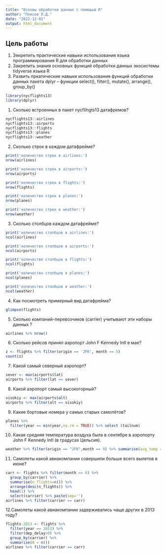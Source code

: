 ---
title: "Основы обработки данных с помощью R"
author: "Плисов Л.Д."
date: "2022-12-01"
output: html_document
---

## Цель работы
1. Зекрепить практические навыки использования языка программирования R для обработки данных
2. Закрепить знания основных функций обработки данных экосистемы tidyverse языка R
3. Развить пркатические навыки использования функций обработки данных пакета dplyr – функции select(), filter(), mutate(), arrange(), group_by()


```{r}
library(nycflights13)
library(dplyr)
```



1. Сколько встроенных в пакет nycflihgts13 датафремов?
```{r}
nycflights13::airlines
nycflights13::airports
nycflights13::flights
nycflights13::planes
nycflights13::weather
```

2. Сколько строк в каждом датафрейме?
```{r}
print('количество строк в airlines:')
nrow(airlines)

print('количество строк в airports:')
nrow(airports)

print('количество строк в flights:')
nrow(flights)

print('количество строк в planes:')
nrow(planes)

print('количество строк в weather:')
nrow(weather)
```

3. Сколько столбцов каждом датафрейме?
```{r}
print('количество столбцов в airlines:')
ncol(airlines)

print('количество столбцов в airports:')
ncol(airports)

print('количество столбцов в flights:')
ncol(flights)

print('количество столбцов в planes:')
ncol(planes)

print('количество столбцов в weather:')
ncol(weather)
```


4. Как посмотреть примерный вид датафрейма?
```{r}
glimpse(flights)
```


5. Сколько компаний-перевозчиков (carrier) учитывают эти наборы данных ?
```{r}
airlines %>% nrow()
```

6. Сколько рейсов принял аэропорт John F Kennedy Intl в мае?
```{r}
z <- flights %>% filter(origin == 'JFK', month == 5)
count(z)

```


7. Какой самый северный аэропорт?
```{r}
sever <- max(airports$lat)
airports %>% filter(lat == sever)
```



8. Какой аэропорт самый высокогорный?
```{r}
visokiy <- max(airports$alt)
airports %>% filter(alt == visokiy)
```


9. Какие бортовые номера у самых старых самолётов?
```{r}
planes %>% 
  filter(year == min(year,na.rm = TRUE)) %>% select (tailnum)

```

10. Какая средняя температура воздуха была в сентябре в аэропорту John F Kennedy Intl (в градусах Цельсия).
```{r}
weather %>% filter(origin == "JFK",month == 9) %>% summarise(avg_temp = mean(5/9*(temp - 32), na.rm=TRUE))
```


11. Самолеты какой авиакомпании совершили больше всего вылетов в июне?
```{r}
carr <- flights %>% filter(month == 6) %>%
  group_by(carrier) %>% 
  summarise(n_flights=n()) %>% 
  arrange(desc(n_flights)) %>%
  head(1) %>%
  select(carrier) %>% paste(sep='')
airlines %>% filter(carrier == carr)
```

12.Самолеты какой авиакомпании задерживались чаще других в 2013 году?
```{r}
flights.2013 <- flights %>% 
  filter(year == 2013) %>%
  filter(dep_delay>0) %>%
  group_by(carrier) %>% 
  summarise(N = n())
airlines %>% filter(carrier == carr)
```














































